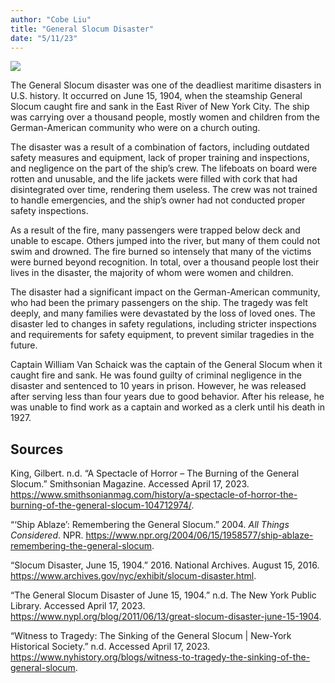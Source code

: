 ```yaml
---
author: "Cobe Liu"
title: "General Slocum Disaster"
date: "5/11/23"
---
```


![](General%20Slocum%20Disaster%20a85c666f92c445b2ab75197ae99ea303/slocum-headlines.jpg)

The General Slocum disaster was one of the deadliest maritime disasters in U.S. history. It occurred on June 15, 1904, when the steamship General Slocum caught fire and sank in the East River of New York City. The ship was carrying over a thousand people, mostly women and children from the German-American community who were on a church outing.

The disaster was a result of a combination of factors, including outdated safety measures and equipment, lack of proper training and inspections, and negligence on the part of the ship's crew. The lifeboats on board were rotten and unusable, and the life jackets were filled with cork that had disintegrated over time, rendering them useless. The crew was not trained to handle emergencies, and the ship's owner had not conducted proper safety inspections.

As a result of the fire, many passengers were trapped below deck and unable to escape. Others jumped into the river, but many of them could not swim and drowned. The fire burned so intensely that many of the victims were burned beyond recognition. In total, over a thousand people lost their lives in the disaster, the majority of whom were women and children.

The disaster had a significant impact on the German-American community, who had been the primary passengers on the ship. The tragedy was felt deeply, and many families were devastated by the loss of loved ones. The disaster led to changes in safety regulations, including stricter inspections and requirements for safety equipment, to prevent similar tragedies in the future.

Captain William Van Schaick was the captain of the General Slocum when it caught fire and sank. He was found guilty of criminal negligence in the disaster and sentenced to 10 years in prison. However, he was released after serving less than four years due to good behavior. After his release, he was unable to find work as a captain and worked as a clerk until his death in 1927.

## Sources

King, Gilbert. n.d. "A Spectacle of Horror -- The Burning of the General Slocum." Smithsonian Magazine. Accessed April 17, 2023. <https://www.smithsonianmag.com/history/a-spectacle-of-horror-the-burning-of-the-general-slocum-104712974/>.

"'Ship Ablaze': Remembering the General Slocum." 2004. *All Things Considered*. NPR. <https://www.npr.org/2004/06/15/1958577/ship-ablaze-remembering-the-general-slocum>.

"Slocum Disaster, June 15, 1904." 2016. National Archives. August 15, 2016. <https://www.archives.gov/nyc/exhibit/slocum-disaster.html>.

"The General Slocum Disaster of June 15, 1904." n.d. The New York Public Library. Accessed April 17, 2023. <https://www.nypl.org/blog/2011/06/13/great-slocum-disaster-june-15-1904>.

"Witness to Tragedy: The Sinking of the General Slocum \| New-York Historical Society." n.d. Accessed April 17, 2023. <https://www.nyhistory.org/blogs/witness-to-tragedy-the-sinking-of-the-general-slocum>.
